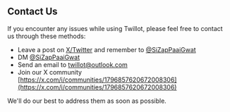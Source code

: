 ## Contact Us

If you encounter any issues while using Twillot, please feel free to contact us through these methods:

- Leave a post on [X/Twitter](https://x.com/compose/post) and remember to [@SiZapPaaiGwat](https://x.com/SiZapPaaiGwat)
- DM [@SiZapPaaiGwat](https://x.com/SiZapPaaiGwat)
- Send an email to [twillot@outlook.com](maito:twillot@outlook.com)
- Join our X community [https://x.com/i/communities/1796857620672008306](https://x.com/i/communities/1796857620672008306)

We'll do our best to address them as soon as possible.
